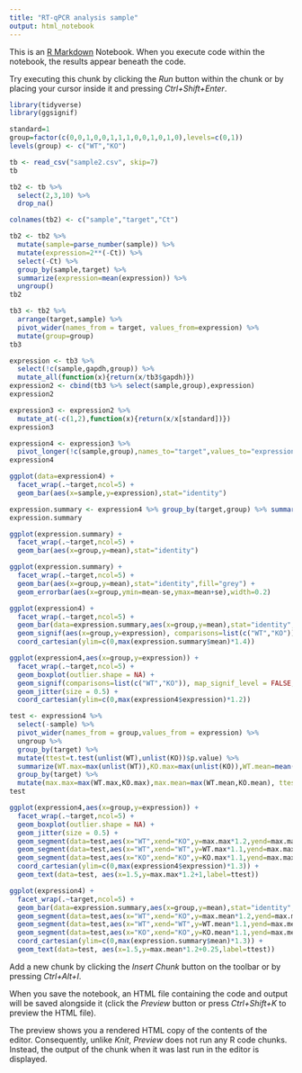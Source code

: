 ---
title: "RT-qPCR analysis sample"
output: html_notebook
---

This is an [R Markdown](http://rmarkdown.rstudio.com) Notebook. When you execute code within the notebook, the results appear beneath the code. 

Try executing this chunk by clicking the *Run* button within the chunk or by placing your cursor inside it and pressing *Ctrl+Shift+Enter*. 

```{r}
library(tidyverse)
library(ggsignif)
```
```{r}
standard=1
group=factor(c(0,0,1,0,0,1,1,1,0,0,1,0,1,0),levels=c(0,1))
levels(group) <- c("WT","KO")
```

```{r}
tb <- read_csv("sample2.csv", skip=7)
tb
```

```{r}
tb2 <- tb %>%
  select(2,3,10) %>% 
  drop_na()

colnames(tb2) <- c("sample","target","Ct")

tb2 <- tb2 %>% 
  mutate(sample=parse_number(sample)) %>% 
  mutate(expression=2**(-Ct)) %>% 
  select(-Ct) %>% 
  group_by(sample,target) %>% 
  summarize(expression=mean(expression)) %>% 
  ungroup()
tb2
```

```{r}
tb3 <- tb2 %>% 
  arrange(target,sample) %>% 
  pivot_wider(names_from = target, values_from=expression) %>% 
  mutate(group=group)
tb3
```


```{r}
expression <- tb3 %>% 
  select(!c(sample,gapdh,group)) %>% 
  mutate_all(function(x){return(x/tb3$gapdh)})
expression2 <- cbind(tb3 %>% select(sample,group),expression)
expression2
```


```{r}
expression3 <- expression2 %>% 
  mutate_at(-c(1,2),function(x){return(x/x[standard])})
expression3
```

```{r}
expression4 <- expression3 %>% 
  pivot_longer(!c(sample,group),names_to="target",values_to="expression")
expression4
```


```{r}
ggplot(data=expression4) +
  facet_wrap(.~target,ncol=5) +
  geom_bar(aes(x=sample,y=expression),stat="identity")
```
```{r}
expression.summary <- expression4 %>% group_by(target,group) %>% summarize(mean=mean(expression),sd=sd(expression),se=sd(expression)/sqrt(length(expression)),max=max(expression),min=min(expression))
expression.summary
```
```{r}
ggplot(expression.summary) +
  facet_wrap(.~target,ncol=5) +
  geom_bar(aes(x=group,y=mean),stat="identity")
```
```{r}
ggplot(expression.summary) +
  facet_wrap(.~target,ncol=5) +
  geom_bar(aes(x=group,y=mean),stat="identity",fill="grey") +
  geom_errorbar(aes(x=group,ymin=mean-se,ymax=mean+se),width=0.2)
```
```{r}
ggplot(expression4) +
  facet_wrap(.~target,ncol=5) +
  geom_bar(data=expression.summary,aes(x=group,y=mean),stat="identity",fill="grey") +
  geom_signif(aes(x=group,y=expression), comparisons=list(c("WT","KO")), map_signif_level = FALSE, textsize=4, y_position=max(expression.summary$mean)*1.1) + 
  coord_cartesian(ylim=c(0,max(expression.summary$mean)*1.4))
```
```{r}
ggplot(expression4,aes(x=group,y=expression)) +
  facet_wrap(.~target,ncol=5) +
  geom_boxplot(outlier.shape = NA) +
  geom_signif(comparisons=list(c("WT","KO")), map_signif_level = FALSE,textsize=4,y_position=max(expression4$expression)*1.1) + 
  geom_jitter(size = 0.5) +
  coord_cartesian(ylim=c(0,max(expression4$expression)*1.2)) 
```

```{r}
test <- expression4 %>% 
  select(-sample) %>% 
  pivot_wider(names_from = group,values_from = expression) %>% 
  ungroup %>% 
  group_by(target) %>% 
  mutate(ttest=t.test(unlist(WT),unlist(KO))$p.value) %>% 
  summarize(WT.max=max(unlist(WT)),KO.max=max(unlist(KO)),WT.mean=mean(unlist(WT)),KO.mean=mean(unlist(KO)),ttest=ttest) %>% 
  group_by(target) %>% 
  mutate(max.max=max(WT.max,KO.max),max.mean=max(WT.mean,KO.mean), ttest=round(ttest,digits=2))
test
```
```{r}
ggplot(expression4,aes(x=group,y=expression)) +
  facet_wrap(.~target,ncol=5) +
  geom_boxplot(outlier.shape = NA) +
  geom_jitter(size = 0.5) +
  geom_segment(data=test,aes(x="WT",xend="KO",y=max.max*1.2,yend=max.max*1.2)) +
  geom_segment(data=test,aes(x="WT",xend="WT",y=WT.max*1.1,yend=max.max*1.2)) +
  geom_segment(data=test,aes(x="KO",xend="KO",y=KO.max*1.1,yend=max.max*1.2)) +
  coord_cartesian(ylim=c(0,max(expression4$expression)*1.3)) +
  geom_text(data=test, aes(x=1.5,y=max.max*1.2+1,label=ttest))
```
```{r}
ggplot(expression4) +
  facet_wrap(.~target,ncol=5) +
  geom_bar(data=expression.summary,aes(x=group,y=mean),stat="identity",fill="grey") +
  geom_segment(data=test,aes(x="WT",xend="KO",y=max.mean*1.2,yend=max.mean*1.2)) +
  geom_segment(data=test,aes(x="WT",xend="WT",y=WT.mean*1.1,yend=max.mean*1.2)) +
  geom_segment(data=test,aes(x="KO",xend="KO",y=KO.mean*1.1,yend=max.mean*1.2)) +
  coord_cartesian(ylim=c(0,max(expression.summary$mean)*1.3)) +
  geom_text(data=test, aes(x=1.5,y=max.mean*1.2+0.25,label=ttest))
```

Add a new chunk by clicking the *Insert Chunk* button on the toolbar or by pressing *Ctrl+Alt+I*.

When you save the notebook, an HTML file containing the code and output will be saved alongside it (click the *Preview* button or press *Ctrl+Shift+K* to preview the HTML file).

The preview shows you a rendered HTML copy of the contents of the editor. Consequently, unlike *Knit*, *Preview* does not run any R code chunks. Instead, the output of the chunk when it was last run in the editor is displayed.
